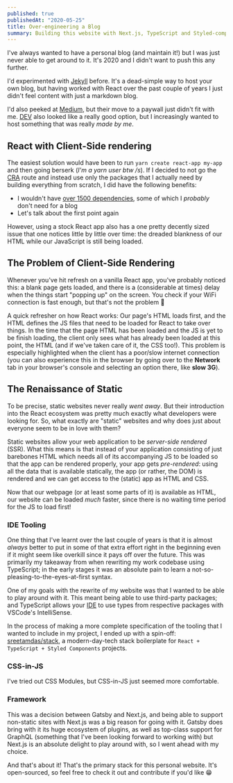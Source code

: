 ```yaml
---
published: true
publishedAt: "2020-05-25"
title: Over-engineering a Blog
summary: Building this website with Next.js, TypeScript and Styled-components
---
```


I've always wanted to have a personal blog (and maintain it!) but I was just never able to get around to it. It's 2020 and I didn't want to push this any further.

I'd experimented with [Jekyll](https://jekyllrb.com/) before. It's a dead-simple way to host your own blog, but having worked with React over the past couple of years I just didn't feel content with just a markdown blog.

I'd also peeked at [Medium](https://medium.com), but their move to a paywall just didn't fit with me. [DEV](https://dev.to) also looked like a really good option, but I increasingly wanted to host something that was really _made by me_.

## React with Client-Side rendering

The easiest solution would have been to run `yarn create react-app my-app` and then going berserk (_I'm a yarn user btw /s_). If I decided to not go the [CRA](https://create-react-app.dev/) route and instead use only the packages that I actually need by building everything from scratch, I did have the following benefits:

- I wouldn't have [over 1500 dependencies](https://news.ycombinator.com/item?id=19195148), some of which I _probably_ don't need for a blog
- Let's talk about the first point again

However, using a stock React app also has a one pretty decently sized issue that one notices little by little over time: the dreaded blankness of our HTML while our JavaScript is still being loaded.

## The Problem of Client-Side Rendering

Whenever you've hit refresh on a vanilla React app, you've probably noticed this: a blank page gets loaded, and there is a (considerable at times) delay when the things start "popping up" on the screen. You check if your WiFi connection is fast enough, but that's not the problem 🙁

A quick refresher on how React works: Our page's HTML loads first, and the HTML defines the JS files that need to be loaded for React to take over things. In the time that the page HTML has been loaded and the JS is yet to be finish loading, the client only sees what has already been loaded at this point, the HTML (and if we've taken care of it, the CSS too!). This problem is especially highlighted when the client has a poor/slow internet connection (you can also experience this in the browser by going over to the **Network** tab in your browser's console and selecting an option there, like **slow 3G**).

## The Renaissance of Static

To be precise, static websites never really _went away_. But their introduction into the React ecosystem was pretty much exactly what developers were looking for. So, what exactly are "static" websites and why does just about everyone seem to be in love with them?

Static websites allow your web application to be _server-side rendered_ (SSR). What this means is that instead of your application consisting of just barebones HTML which needs all of its accompanying JS to be loaded so that the app can be rendered properly, your app gets _pre-rendered_: using all the data that is available statically, the app (or rather, the DOM) is rendered and we can get access to the (static) app as HTML and CSS.

Now that our webpage (or at least some parts of it) is available as HTML, our website can be loaded _much_ faster, since there is no waiting time period for the JS to load first!

### IDE Tooling

One thing that I've learnt over the last couple of years is that it is almost _always_ better to put in some of that extra effort right in the beginning even if it might seem like overkill since it pays off over the future. This was primarily my takeaway from when rewriting my work codebase using TypeScript; in the early stages it was an absolute pain to learn a not-so-pleasing-to-the-eyes-at-first syntax.

One of my goals with the rewrite of my website was that I wanted to be able to play around with it. This meant being able to use third-party packages; and TypeScript allows your [IDE](/uses) to use types from respective packages with VSCode's IntelliSense.

In the process of making a more complete specification of the tooling that I wanted to include in my project, I ended up with a spin-off: [<TextGradient><Heavy>sreetamdas/stack</Heavy></TextGradient>](https://github.com/sreetamdas/stack), a modern-day-tech stack boilerplate for `React + TypeScript + Styled Components` projects.

### CSS-in-JS

I've tried out CSS Modules, but CSS-in-JS just seemed more comfortable.

### Framework

This was a decision between Gatsby and Next.js, and being able to support non-static sites with Next.js was a big reason for going with it. Gatsby does bring with it its huge ecosystem of plugins, as well as top-class support for GraphQL (something that I've been looking forward to working with) but Next.js is an absolute delight to play around with, so I went ahead with my choice.

And that's about it! That's the primary stack for this personal website. It's open-sourced, so feel free to check it out and contribute if you'd like 😁
